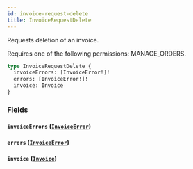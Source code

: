 ```yaml
---
id: invoice-request-delete
title: InvoiceRequestDelete
---
```


Requests deletion of an invoice.

Requires one of the following permissions: MANAGE_ORDERS.

```graphql
type InvoiceRequestDelete {
  invoiceErrors: [InvoiceError!]!
  errors: [InvoiceError!]!
  invoice: Invoice
}
```

### Fields

#### `invoiceErrors` ([`InvoiceError`](../../../developer/api-reference/objects/invoice-error))

#### `errors` ([`InvoiceError`](../../../developer/api-reference/objects/invoice-error))

#### `invoice` ([`Invoice`](../../../developer/api-reference/objects/invoice))
